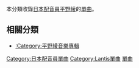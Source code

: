 本分類收錄[[日本配音員|日本配音員]][[平野綾|平野綾]]的[[單曲|單曲]]。

== 相關分類 ==
*[[:Category:平野綾音樂專輯|:Category:平野綾音樂專輯]]

{{DEFAULTSORT:Hirano Aya}}
[[Category:日本配音員單曲|Category:日本配音員單曲]]
[[Category:Lantis單曲|Category:Lantis單曲]]
[[Category:平野綾|單曲]]